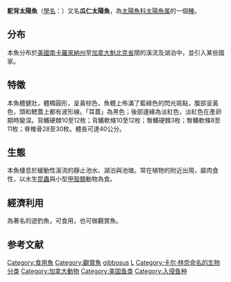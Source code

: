 {{speciesbox
| image = Lepomis gibbosus PAQ.jpg
| status = LC
| status_system = IUCN3.1
| status_ref = <ref name=iucn>{{Cite iucn | author = NatureServe | title = ''Lepomis gibbosus'' | volume = 2013 | page = e.T202555A18237003 | date = 2013 | doi = 10.2305/IUCN.UK.2013-1.RLTS.T202555A18237003.en }}</ref>
| taxon = Lepomis gibbosus
| authority = ([[Carl_Linnaeus|Linnaeus]], [[自然系统第十版|1758]])
| synonyms = *''Perca gibbosa'' <small>innaeus, 1758</small> 
*''Eupomotis gibbosus'' <small>(Linnaeus, 1758)</small> 
*''Lepomus gibbosus'' <small>(Linnaeus, 1758)</small> 
*''Pomotis vulgaris'' <small>[[Georges_Cuvier|Cuvier]], 1829</small>
| synonyms_ref = <ref name = Fishbase>{{FishBase_species|genus=Lepomis|species=gibbosus|year=2011|month=12}}</ref>
}}

'''駝背太陽魚'''（[[學名|學名]]：{{lang|la|''Lepomis gibbosus''}}）又名'''瓜仁太陽魚'''，為[[太陽魚科|太陽魚科]][[太陽魚属|太陽魚属]]的一個[[種|種]]。

==分布==
本魚分布於[[美國|美國]][[南卡羅來納州|南卡羅來納州]]至[[加拿大|加拿大]][[魁北克省|魁北克省]]間的溪流及湖泊中，並引入某些國家。

==特徵==
本魚體健壯，體橢圓形，呈黃棕色，魚體上佈滿了藍綠色的閃光斑點，腹部呈黃色，頭和鰓蓋上都有波形線。「耳蓋」為黑色；後部邊緣為淡紅色，淡紅色在產卵期時變深。背鰭硬棘10至12枚；背鰭軟條10至12枚；臀鰭硬棘3枚；臀鰭軟條8至11枚；脊椎骨28至30枚。體長可達40公分。

==生態==
本魚棲息於緩動性溪流的靜止池水、湖泊與池塘。常在植物的附近出現，屬肉食性，以水生[[昆蟲|昆蟲]]與小型[[甲殼類|甲殼類]]動物為食。

==經濟利用==
為著名的遊釣魚，可食用，也可做觀賞魚。

==参考文献==
{{reflist}}

{{taxonbar}}

[[Category:食用魚|Category:食用魚]]
[[Category:觀賞魚|Category:觀賞魚]]
[[Category:太陽魚屬|gibbosus]]
[[Category:1758年描述的魚類|L]]
[[Category:卡尔·林奈命名的生物分类|Category:卡尔·林奈命名的生物分类]]
[[Category:加拿大動物|Category:加拿大動物]]
[[Category:美国鱼类|Category:美国鱼类]]
[[Category:入侵鱼种|Category:入侵鱼种]]